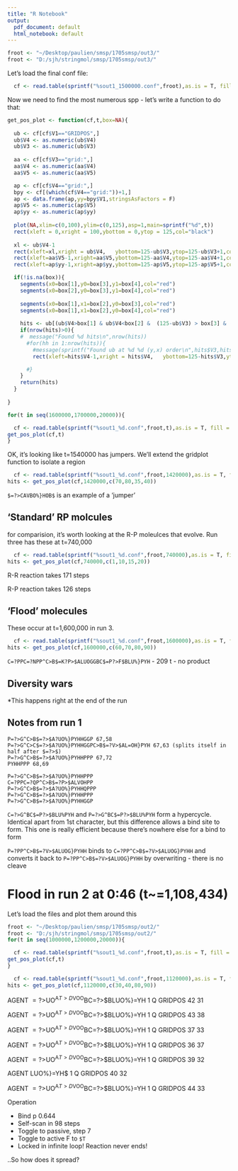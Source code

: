 ```yaml
---
title: "R Notebook"
output:
  pdf_document: default
  html_notebook: default
---
```



```r
froot <- "~/Desktop/paulien/smsp/1705smsp/out3/"
froot <- "D:/sjh/stringmol/smsp/1705smsp/out3/"
```


Let's load the final conf file: 

```r

  cf <- read.table(sprintf("%sout1_1500000.conf",froot),as.is = T, fill = T, sep=" ",comment.char="",stringsAsFactors = F)
```

Now we need to find the most numerous spp - let's write a function to do that: 



```r
get_pos_plot <- function(cf,t,box=NA){
  
  ub <- cf[cf$V1=="GRIDPOS",]
  ub$V4 <- as.numeric(ub$V4)
  ub$V3 <- as.numeric(ub$V3)
  
  aa <- cf[cf$V3=="grid:",]
  aa$V4 <- as.numeric(aa$V4)
  aa$V5 <- as.numeric(aa$V5)

  ap <- cf[cf$V4=="grid:",]
  bpy <- cf[(which(cf$V4=="grid:"))+1,]
  ap <- data.frame(ap,yy=bpy$V1,stringsAsFactors = F)
  ap$V5 <- as.numeric(ap$V5)
  ap$yy <- as.numeric(ap$yy)
  
  plot(NA,xlim=c(0,100),ylim=c(0,125),asp=1,main=sprintf("%d",t))
  rect(xleft = 0,xright = 100,ybottom = 0,ytop = 125,col="black")
  
  xl <- ub$V4-1
  rect(xleft=xl,xright = ub$V4,   ybottom=125-ub$V3,ytop=125-ub$V3+1,col="white",border = "white",lwd=0)
  rect(xleft=aa$V5-1,xright=aa$V5,ybottom=125-aa$V4,ytop=125-aa$V4+1,col="blue",border="blue",lwd=0)
  rect(xleft=ap$yy-1,xright=ap$yy,ybottom=125-ap$V5,ytop=125-ap$V5+1,col="green",border="green",lwd=0)

  if(!is.na(box)){
    segments(x0=box[1],y0=box[3],y1=box[4],col="red")
    segments(x0=box[2],y0=box[3],y1=box[4],col="red")
  
    segments(x0=box[1],x1=box[2],y0=box[3],col="red")
    segments(x0=box[1],x1=box[2],y0=box[4],col="red")
  
    hits <- ub[(ub$V4>box[1] & ub$V4<box[2] &  (125-ub$V3) > box[3] & (125-ub$V3) < box[4]),]
    if(nrow(hits)>0){
    #  message("Found %d hits\n",nrow(hits))
      #for(hh in 1:nrow(hits)){
        #message(sprintf("Found ub at %d %d (y,x) order\n",hits$V3,hits$V4))   
        rect(xleft=hits$V4-1,xright = hits$V4,   ybottom=125-hits$V3,ytop=125-hits$V3+1,col="red",border = "red",lwd=0)

      #}
    }
    return(hits)
  }
  
}
```

```r
for(t in seq(1600000,1700000,20000)){

  cf <- read.table(sprintf("%sout1_%d.conf",froot,t),as.is = T, fill = T, sep=" ",comment.char="",stringsAsFactors = F)
get_pos_plot(cf,t)
}
```


OK, it's looking like t=1540000 has jumpers. We'll extend the gridplot function to isolate a region

```r
  cf <- read.table(sprintf("%sout1_%d.conf",froot,1420000),as.is = T, fill = T, sep=" ",comment.char="",stringsAsFactors = F)
hits <- get_pos_plot(cf,1420000,c(70,80,35,40))
```


`$=?>CAVBO%}HOB$` is an example of a 'jumper'


## 'Standard' RP molcules

for comparision, it's worth looking at the R-P moleulces that evolve. Run three has these at t=740,000

```r
  cf <- read.table(sprintf("%sout1_%d.conf",froot,740000),as.is = T, fill = T, sep=" ",comment.char="",stringsAsFactors = F)
hits <- get_pos_plot(cf,740000,c(1,10,15,20))
```


R-R reaction takes 171 steps


R-P reaction takes 126 steps



## 'Flood' molecules


These occur at t=1,600,000 in run 3. 

```r
  cf <- read.table(sprintf("%sout1_%d.conf",froot,1600000),as.is = T, fill = T, sep=" ",comment.char="",stringsAsFactors = F)
hits <- get_pos_plot(cf,1600000,c(60,70,80,90))
```


`C=?PPC=?NPP^C>B$=K?P>$ALUOGGBC$=P?>F$BLU%}PYH` - 209 t - no product

## Diversity wars

*This happens right at the end of the run




## Notes from run 1

    P=?>G^C>B$=?>$A?UO%}PYHHGGP 67,58 
    P=?>G^C>C$=?>$A?UO%}PYHHGGPC>B$=?V>$AL=OH}PYH 67,63 (splits itself in half after $=?>$)
    P=?>G^C>B$=?>$A?UO%}PYHHPPP 67,72
    PYHHPPP 68,69
    
    P=?>G^C>B$=?>$A?UO%}PYHHPPP
    C=?PPC=?QP^C>B$=?P>$ALVOHPP
    P=?>G^C>B$=?>$A?UO%}PYHHQPPP
    P=?>G^C>B$=?>$A?UO%}PYHHPPP
    P=?>G^C>B$=?>$A?UO%}PYHHGGP



`C=?>G^BC$=P?>$BLU%PYH` and `P=?>G^BC$=P?>$BLU%PYH` form a hypercycle. Identical apart from 1st character, but this difference allows a bind site to form. This one is really efficient because there's nowhere else for a bind to form

`P=?PP^C>B$=?V>$ALUOG}PYHH` binds to `C=?PP^C>B$=?V>$ALUOG}PYHH` and converts it back to `P=?PP^C>B$=?V>$ALUOG}PYHH` by overwriting - there is no cleave

# Flood in run 2 at 0:46 (t~=1,108,434)

Let's load the files and plot them around this


```r
froot <- "~/Desktop/paulien/smsp/1705smsp/out2/"
froot <- "D:/sjh/stringmol/smsp/1705smsp/out2/"
for(t in seq(1000000,1200000,20000)){

  cf <- read.table(sprintf("%sout1_%d.conf",froot,t),as.is = T, fill = T, sep=" ",comment.char="",stringsAsFactors = F)
get_pos_plot(cf,t)
}
```

```r
  cf <- read.table(sprintf("%sout1_%d.conf",froot,1120000),as.is = T, fill = T, sep=" ",comment.char="",stringsAsFactors = F)
hits <- get_pos_plot(cf,1120000,c(30,40,80,90))
```

AGENT  $=?>$UO^A$T>D$VOO^BC=?>$BLUO%}=YH 1 Q
GRIDPOS  42 31


AGENT  $=?>$UO^A$T>D$VOO^BC=?>$BLUO%}=YH 1 Q
GRIDPOS  43 38


AGENT  $=?>$UO^A$T>D$VOO^BC=?>$BLUO%}=YH 1 Q
GRIDPOS  37 33 

AGENT  $=?>$UO^A$T>D$VOO^BC=?>$BLUO%}=YH 1 Q
GRIDPOS  36 37

AGENT  $=?>$UO^A$T>D$VOO^BC=?>$BLUO%}=YH 1 Q
GRIDPOS  39 32

AGENT  LUO%}=YH$ 1 Q
GRIDPOS  40 32

AGENT  $=?>$UO^A$T>D$VOO^BC=?>$BLUO%}=YH 1 Q
GRIDPOS  44 33   


 Operation
 
 - Bind p 0.644
 - Self-scan in 98 steps
 - Toggle to passive, step 7 
 - Toggle to active F to `$T`
 - Locked in infinite loop! Reaction never ends!
 
 ..So how does it spread? 
 
 
